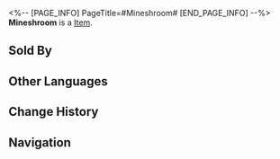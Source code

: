 <%-- [PAGE_INFO]
PageTitle=#Mineshroom#
[END_PAGE_INFO] --%>
{{Item Infobox
|title       = Mineshroom
|id          = 408411
|image       = Item Mineshroom.png
|type        = 
|invCategory = Consumables
|rarity      = 2
|effect      = Upon use, increases ATK of all allies by 5% plus 170 for the next battle.
|description = Dry fungi prepared from the outworld civilization of Thalassa. This is a type of fungi that exists only at the bottom of Khalnoss' oceans, and harvesting it can be quite dangerous as mishandling may lead to explosions. It tastes good and is extremely nutritious, while its blast radius can reach two meters, making it a high quality food item and an extremely potent weapon.
|source1     = Procurement Point for Expired Parcels
}}
{{Description|1=''"I heard the military rations aboard the Yaoqing include dried mineshrooms. Not sure if that's true or not."''}}
'''Mineshroom''' is a [[Item]].

==Sold By==
{{Shop Availability}}

==Other Languages==
{{Other Languages
|en   = Mineshroom
|zhs  = 水雷蕈
|zht  = 水雷蕈
|ja   = 水雷キノコ
|ko   = 수뢰 버섯
|es   = Hongo explosivo
|fr   = Champimine
|ru   = Бомбовик
|th   = Mineshroom
|vi   = Nấm Thủy Lôi
|de   = Minenpilze
|id   = Mineshroom
|pt   = Cogumina
}}

==Change History==
{{Change History|2.0}}

==Navigation==
{{Consumable Navbox}}